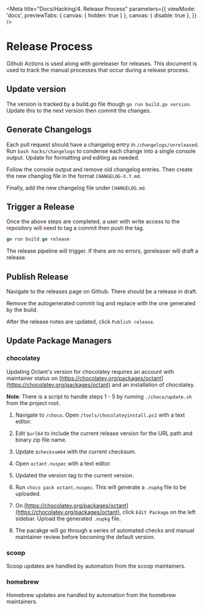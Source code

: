 
<Meta
  title="Docs/Hacking/4. Release Process"
  parameters={{
    viewMode: 'docs',
    previewTabs: { canvas: { hidden: true } },
    canvas: { disable: true },
  }}
/>

# Release Process

Github Actions is used along with goreleaser for releases. This document is used to track the manual processes that occur during a release process.

## Update version

The version is tracked by a build.go file though `go run build.go version`. Update this to the next version then commit the changes.

## Generate Changelogs

Each pull request should have a changelog entry in `/changelogs/unreleased`. Run `bash hacks/changelogs` to condense each change into a single console output. Update for formatting and editing as needed.

Follow the console output and remove old changelog entries. Then create the new changlog file in the format `CHANGELOG-X.Y.md`.

Finally, add the new changelog file under `CHANGELOG.md`.

## Trigger a Release

Once the above steps are completed, a user with write access to the repository will need to tag a commit then push the tag.

```go
go run build.go release
```

The release pipeline will trigger. If there are no errors, goreleaser will draft a release.

## Publish Release

Navigate to the releases page on Github. There should be a release in draft.

Remove the autogenerated commit log and replace with the one generated by the build.

After the release notes are updated, click `Publish release`.

## Update Package Managers

### chocolatey

Updating Octant's version for chocolatey requires an account with maintainer status on [https://chocolatey.org/packages/octant](https://chocolatey.org/packages/octant) and an installation of chocolatey.

**Note**: There is a script to handle steps 1 - 5 by running `./choco/update.sh` from the project root.

1. Navigate to `/choco`. Open `/tools/chocolateyinstall.ps1` with a text editor.

2. Edit `$url64` to include the current release version for the URL path and binary zip file name.

3. Update `$checksum64` with the current checksum.

4. Open `octant.nuspec` with a text editor.

5. Updated the version tag to the current version.

6. Run `choco pack octant.nuspec`. This will generate a `.nupkg` file to be uploaded.

7. On [https://chocolatey.org/packages/octant](https://chocolatey.org/packages/octant), click `Edit Package` on the left sidebar. Upload the generated `.nupkg` file.

8. The pacakge will go through a series of automated checks and manual maintainer review before becoming the default version.

### scoop

Scoop updates are handled by automation from the scoop maintainers.

### homebrew

Homebrew updates are handled by automation from the homebrew maintainers.

